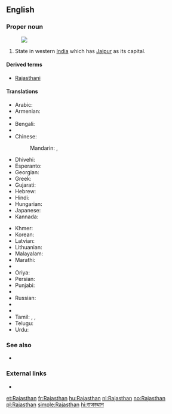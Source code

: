 ==English==

===Proper noun===
{{en-proper noun}}
[[Image:Rajasthan in India (disputed hatched).svg|thumb|]]

# State in western [[India]] which has [[Jaipur]] as its capital.

====Derived terms====
* [[Rajasthani]]

====Translations====
{{trans-top|a state in western India}}
* Arabic: {{t-|ar|راجاستان|m|tr=rajastān}}
* Armenian: {{t-|hy|Ռաջաստան|tr=Raǰastan}}
* {{trreq|as}}
* Bengali: {{t-|bn|রাজস্থান|sc=Beng|tr=rājasthān}}
* {{trreq|hne}}
* Chinese:
*: Mandarin: {{t|cmn|拉賈斯坦邦|sc=Hani}}, {{t|cmn|拉贾斯坦邦|tr=Lājiǎsītǎn-bāng|sc=Hani}}
* Dhivehi: {{t-|dv|ރާޖަސްތާން|sc=Thaa}}
* Esperanto: {{t-|eo|Raĝastano}}
* Georgian: {{t-|ka|რაჯასტანი|sc=Geor|tr=rajastʼani}}
* Greek: {{t-|el|Ράτζασταν|f|tr=Rátzastan}}
* Gujarati: {{t-|gu|રાજસ્થાન|sc=Gujr|tr=rājasthān}}
* Hebrew: {{t-|he|ראג'סטאן}}
* Hindi: {{t+|hi|राजस्थान|tr=rājasthān}}
* Hungarian: {{t+|hu|Rádzsasztán}}
* Japanese: {{t-|ja|ラージャスターン|tr=Rājasutān}}
* Kannada: {{t-|kn|ರಾಜಸ್ಥಾನ|sc=Knda|tr=rājasthān}}
{{trans-mid}}
* Khmer: {{t-|km|រាជស្ថាន|tr=riec stʰaan|sc=Khmr}}
* Korean: {{t-|ko|라자스탄|tr=Rajaseutan|sc=Hang}}
* Latvian: {{t-|lv|Rādžastāna}}
* Lithuanian: {{t-|lt|Radžasthanas}}
* Malayalam: {{t-|ml|രാജസ്ഥാൻ|sc=Mlym|tr=rājasthān}}
* Marathi: {{t-|mr|राजस्थान|tr=rājasthān|sc=Deva}}
* {{trreq|lus}}
* Oriya: {{t-|or|ରାଜସ୍ଥାନ|sc=Orya|tr=rājasthān}}
* Persian: {{t-|fa|راجستان|tr=rājastān}}
* Punjabi: {{t-|pa|ਰਾਜਸਥਾਨ|sc=Guru|tr=rājasthān}}
* {{trreq|raj}}
* Russian: {{t-|ru|Раджастхан|m|tr=Radžastxán}}
* {{trreq|sat}}
* {{trreq|sip}}
* Tamil: {{t-|ta|ராஜஸ்தான்|sc=Taml}}, {{t-|ta|இராஜஸ்தான்|sc=Taml}}, {{t-|ta|இராச்சசுத்தான்|sc=Taml}}
* Telugu: {{t+|te|రాజస్థాన్|tr=rājasthān}}
* Urdu: {{t-|ur|راجستھان|tr=rājasthān}}
{{trans-bottom}}

===See also===
* {{list:states of India/en}}

===External links===
* {{pedialite}}

[[et:Rajasthan]]
[[fr:Rajasthan]]
[[hu:Rajasthan]]
[[nl:Rajasthan]]
[[no:Rajasthan]]
[[pl:Rajasthan]]
[[simple:Rajasthan]]
[[hi:राजस्थान]]